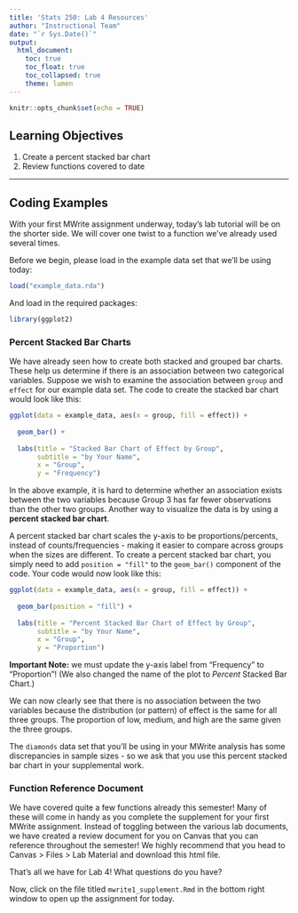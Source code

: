 ---
title: 'Stats 250: Lab 4 Resources'
author: "Instructional Team"
date: "`r Sys.Date()`"
output:
  html_document:
    toc: true
    toc_float: true
    toc_collapsed: true
    theme: lumen
---

```{r setup, include=FALSE}
knitr::opts_chunk$set(echo = TRUE)
```


## Learning Objectives
1. Create a percent stacked bar chart
2. Review functions covered to date


***


## Coding Examples

With your first MWrite assignment underway, today's lab tutorial will be on the shorter side. We will cover one twist to a function we've already used several times. 

Before we begin, please load in the example data set that we'll be using today:

```{r read_data}
load("example_data.rda")
```

And load in the required packages:

```{r load_package}
library(ggplot2)
```


### Percent Stacked Bar Charts

We have already seen how to create both stacked and grouped bar charts. These help us determine if there is an association between two categorical variables. Suppose we wish to examine the association between `group` and `effect` for our example data set. The code to create the stacked bar chart would look like this:

```{r stacked_bar_chart_example_do_not_use_for_MWrite}
ggplot(data = example_data, aes(x = group, fill = effect)) +
  
  geom_bar() + 
  
  labs(title = "Stacked Bar Chart of Effect by Group",
       subtitle = "by Your Name",
       x = "Group",
       y = "Frequency") 
```

In the above example, it is hard to determine whether an association exists between the two variables because Group 3 has far fewer observations than the other two groups. Another way to visualize the data is by using a **percent stacked bar chart**. 

A percent stacked bar chart scales the y-axis to be proportions/percents, instead of counts/frequencies - making it easier to compare across groups when the sizes are different. To create a percent stacked bar chart, you simply need to add `position = "fill"` to the `geom_bar()` component of the code. Your code would now look like this:

```{r percent_stacked_bar_chart_example}
ggplot(data = example_data, aes(x = group, fill = effect)) +
  
  geom_bar(position = "fill") + 
  
  labs(title = "Percent Stacked Bar Chart of Effect by Group",
       subtitle = "by Your Name",
       x = "Group",
       y = "Proportion") 
```

**Important Note:** we must update the y-axis label from "Frequency" to "Proportion"! (We also changed the name of the plot to *Percent* Stacked Bar Chart.)

We can now clearly see that there is no association between the two variables because the distribution (or pattern) of effect is the same for all three groups. The proportion of low, medium, and high are the same given the three groups. 

The `diamonds` data set that you'll be using in your MWrite analysis has some discrepancies in sample sizes - so we ask that you use this percent stacked bar chart in your supplemental work. 



### Function Reference Document

We have covered quite a few functions already this semester! Many of these will come in handy as you complete the supplement for your first MWrite assignment. Instead of toggling between the various lab documents, we have created a review document for you on Canvas that you can reference throughout the semester! We highly recommend that you head to Canvas > Files > Lab Material and download this html file. 



That's all we have for Lab 4! What questions do you have?

Now, click on the file titled `mwrite1_supplement.Rmd` in the bottom right window to open up the assignment for today.
